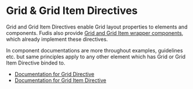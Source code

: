 
<Meta title="Directives/Grid/Introduction" />

# Grid & Grid Item Directives

Grid and Grid Item Directives enable Grid layout properties to elements and components. Fudis also provide [Grid and Grid Item wrapper components](/docs/components-grid--documentation), which already implement these directives.

In component documentations are more throughout examples, guidelines etc. but same principles apply to any other element which has Grid or Grid Item Directive binded to.

* [Documentation for Grid Directive](/docs/directives-grid-grid--documentation)
* [Documentation for Grid Item Directive](/docs/directives-grid-grid-item--documentation)
